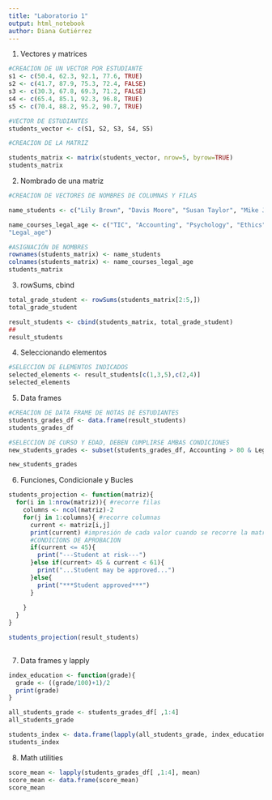 ---
title: "Laboratorio 1"
output: html_notebook
author: Diana Gutiérrez
---
1. Vectores y matrices

```{r}
#CREACION DE UN VECTOR POR ESTUDIANTE
s1 <- c(50.4, 62.3, 92.1, 77.6, TRUE)
s2 <- c(41.7, 87.9, 75.3, 72.4, FALSE)
s3 <- c(30.3, 67.8, 69.3, 71.2, FALSE)
s4 <- c(65.4, 85.1, 92.3, 96.8, TRUE)
s5 <- c(70.4, 88.2, 95.2, 90.7, TRUE)

#VECTOR DE ESTUDIANTES
students_vector <- c(S1, S2, S3, S4, S5)
```
```{r}
#CREACION DE LA MATRIZ 

students_matrix <- matrix(students_vector, nrow=5, byrow=TRUE)
students_matrix
```


2. Nombrado de una matriz
```{r}
#CREACION DE VECTORES DE NOMBRES DE COLUMNAS Y FILAS

name_students <- c("Lily Brown", "Davis Moore", "Susan Taylor", "Mike Jones","Tom Hill")

name_courses_legal_age <- c("TIC", "Accounting", "Psychology", "Ethics",
"Legal_age")

#ASIGNACIÓN DE NOMBRES
rownames(students_matrix) <- name_students
colnames(students_matrix) <- name_courses_legal_age
students_matrix

```
3. rowSums, cbind
```{r}
total_grade_student <- rowSums(students_matrix[2:5,])
total_grade_student

result_students <- cbind(students_matrix, total_grade_student)
##
result_students
```
4. Seleccionando elementos
```{r}
#SELECCION DE ELEMENTOS INDICADOS
selected_elements <- result_students[c(1,3,5),c(2,4)]
selected_elements
```
5. Data frames
```{r}
#CREACION DE DATA FRAME DE NOTAS DE ESTUDIANTES
students_grades_df <- data.frame(result_students)
students_grades_df

#SELECCION DE CURSO Y EDAD, DEBEN CUMPLIRSE AMBAS CONDICIONES
new_students_grades <- subset(students_grades_df, Accounting > 80 & Legal_age == 1, select = c(Accounting, Legal_age))

new_students_grades
```
6. Funciones, Condicionale y Bucles
```{r}
students_projection <- function(matriz){
  for(i in 1:nrow(matriz)){ #recorre filas
    columns <- ncol(matriz)-2
    for(j in 1:columns){ #recorre columnas
      current <- matriz[i,j]
      print(current) #impresión de cada valor cuando se recorre la matriz
      #CONDICIONS DE APROBACION
      if(current <= 45){
        print("---Student at risk---")
      }else if(current> 45 & current < 61){
        print("...Student may be approved...")
      }else{
        print("***Student approved***")
      }
     
    }
  }
}

students_projection(result_students)
  
```
7. Data frames y lapply

```{r}
index_education <- function(grade){
  grade <- ((grade/100)+1)/2
  print(grade)
}

all_students_grade <- students_grades_df[ ,1:4]
all_students_grade
```
```{r}
students_index <- data.frame(lapply(all_students_grade, index_education))
students_index
```
8. Math utilities
```{r}
score_mean <- lapply(students_grades_df[ ,1:4], mean)
score_mean <- data.frame(score_mean)
score_mean
```


